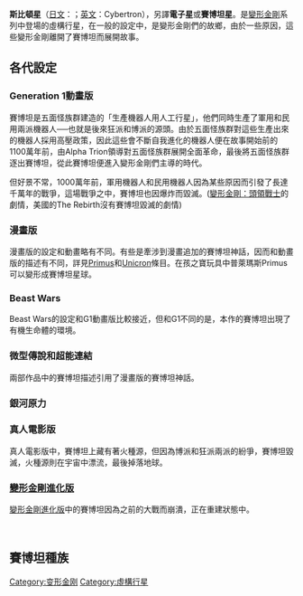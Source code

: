 {{noteTA
|G1=Transformers
}}
'''斯比頓星'''（[[日文|日文]]：{{lang|ja|セイバートロン}}；[[英文|英文]]：Cybertron），另譯'''電子星'''或'''賽博坦星'''。是[[變形金剛|變形金剛]]系列中登場的虛構行星，在一般的設定中，是變形金剛們的故鄉，由於一些原因，這些變形金剛離開了賽博坦而展開故事。

==各代設定==

===Generation 1動畫版===

賽博坦是五面怪族群建造的「生產機器人用人工行星」，他們同時生產了軍用和民用兩派機器人──也就是後來狂派和博派的源頭。由於五面怪族群對這些生產出來的機器人採用高壓政策，因此這些會不斷自我進化的機器人便在故事開始前的1100萬年前，由Alpha Trion領導對五面怪族群展開全面革命，最後將五面怪族群逐出賽博坦，從此賽博坦便進入變形金剛們主導的時代。

但好景不常，1000萬年前，軍用機器人和民用機器人因為某些原因而引發了長達千萬年的戰爭，這場戰爭之中，賽博坦也因爆炸而毀滅。([[變形金剛：頭領戰士|變形金剛：頭領戰士]]的劇情，美國的The Rebirth沒有賽博坦毀滅的劇情)

===漫畫版===

漫畫版的設定和動畫略有不同。有些是牽涉到漫畫追加的賽博坦神話，因而和動畫版的描述有不同，詳見[[Primus_(變形金剛)|Primus]]和[[尤尼克隆|Unicron]]條目。在孩之寶玩具中普萊瑪斯Primus可以變形成賽博坦星球。

===Beast Wars===

Beast Wars的設定和G1動畫版比較接近，但和G1不同的是，本作的賽博坦出現了有機生命體的環境。

===微型傳說和超能連結===

兩部作品中的賽博坦描述引用了漫畫版的賽博坦神話。

===銀河原力===

===真人電影版===

真人電影版中，賽博坦上藏有著火種源，但因為博派和狂派兩派的紛爭，賽博坦毀滅，火種源則在宇宙中漂流，最後掉落地球。

===[[變形金剛進化版|變形金剛進化版]]===

[[變形金剛進化版|變形金剛進化版]]中的賽博坦因為之前的大戰而崩潰，正在重建狀態中。

<br />

==賽博坦種族==
{{main|變形金剛 (虛構生物)}}

{{變形金剛系列}}

[[Category:变形金刚|Category:变形金刚]]
[[Category:虛構行星|Category:虛構行星]]